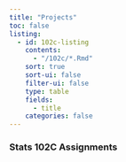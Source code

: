 ```yaml
---
title: "Projects"
toc: false
listing: 
  - id: 102c-listing
    contents: 
      - "/102c/*.Rmd"
    sort: true
    sort-ui: false
    filter-ui: false
    type: table
    fields: 
      - title
    categories: false
---
```


### Stats 102C Assignments

:::102c-listing
:::




